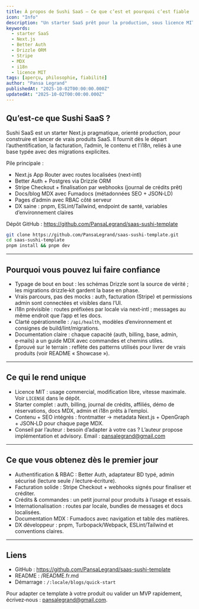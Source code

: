 ```yaml
---
title: À propos de Sushi SaaS — Ce que c’est et pourquoi c’est fiable
icon: "Info"
description: "Un starter SaaS prêt pour la production, sous licence MIT, axé sur le shipping: i18n, Better Auth, Drizzle ORM, Stripe, MDX, admin RBAC et une DX pragmatique. Conçu pour être cloné, étendu et utilisé en confiance."
keywords:
  - starter SaaS
  - Next.js
  - Better Auth
  - Drizzle ORM
  - Stripe
  - MDX
  - i18n
  - licence MIT
tags: [aperçu, philosophie, fiabilité]
author: "Pansa Legrand"
publishedAt: "2025-10-02T00:00:00.000Z"
updatedAt: "2025-10-02T00:00:00.000Z"
---
```


## Qu’est‑ce que Sushi SaaS ?

Sushi SaaS est un starter Next.js pragmatique, orienté production, pour construire et lancer de vrais produits SaaS. Il fournit dès le départ l’authentification, la facturation, l’admin, le contenu et l’i18n, reliés à une base typée avec des migrations explicites.

Pile principale :

- Next.js App Router avec routes localisées (next‑intl)
- Better Auth + Postgres via Drizzle ORM
- Stripe Checkout + finalisation par webhooks (journal de crédits prêt)
- Docs/blog MDX avec Fumadocs (métadonnées SEO + JSON‑LD)
- Pages d’admin avec RBAC côté serveur
- DX saine : pnpm, ESLint/Tailwind, endpoint de santé, variables d’environnement claires

Dépôt GitHub : https://github.com/PansaLegrand/saas-sushi-template

```bash
git clone https://github.com/PansaLegrand/saas-sushi-template.git
cd saas-sushi-template
pnpm install && pnpm dev
```

---

## Pourquoi vous pouvez lui faire confiance

- Typage de bout en bout : les schémas Drizzle sont la source de vérité ; les migrations drizzle‑kit gardent la base en phase.
- Vrais parcours, pas des mocks : auth, facturation (Stripe) et permissions admin sont connectées et visibles dans l’UI.
- i18n prévisible : routes préfixées par locale via next‑intl ; messages au même endroit que l’app et les docs.
- Clarté opérationnelle : `/api/health`, modèles d’environnement et consignes de build/lint/migrations.
- Documentation claire : chaque capacité (auth, billing, base, admin, e‑mails) a un guide MDX avec commandes et chemins utiles.
- Éprouvé sur le terrain : reflète des patterns utilisés pour livrer de vrais produits (voir README « Showcase »).

---

## Ce qui le rend unique

- Licence MIT : usage commercial, modification libre, vitesse maximale. Voir `LICENSE` dans le dépôt.
- Starter complet : auth, billing, journal de crédits, affiliés, démo de réservations, docs MDX, admin et i18n prêts à l’emploi.
- Contenu + SEO intégrés : frontmatter → metadata Next.js + OpenGraph + JSON‑LD pour chaque page MDX.
- Conseil par l’auteur : besoin d’adapter à votre cas ? L’auteur propose implémentation et advisory. Email : pansalegrand@gmail.com

---

## Ce que vous obtenez dès le premier jour

- Authentification & RBAC : Better Auth, adaptateur BD typé, admin sécurisé (lecture seule / lecture‑écriture).
- Facturation solide : Stripe Checkout + webhooks signés pour finaliser et créditer.
- Crédits & commandes : un petit journal pour produits à l’usage et essais.
- Internationalisation : routes par locale, bundles de messages et docs localisées.
- Documentation MDX : Fumadocs avec navigation et table des matières.
- DX développeur : pnpm, Turbopack/Webpack, ESLint/Tailwind et conventions claires.

---

## Liens

- GitHub : https://github.com/PansaLegrand/saas-sushi-template
- README : /README.fr.md
- Démarrage : `/:locale/blogs/quick-start`

Pour adapter ce template à votre produit ou valider un MVP rapidement, écrivez‑nous : pansalegrand@gmail.com.
